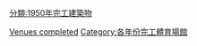 {{10years|20世紀|完工體育場館|1950|各年份完工體育場館}}
{{Commons category|Sports venues built in 1950}}

[[Category:1950年體育|Venues completed]]
[[分類:1950年完工建築物|分類:1950年完工建築物]]
[[Category:各年份完工體育場館|Category:各年份完工體育場館]]